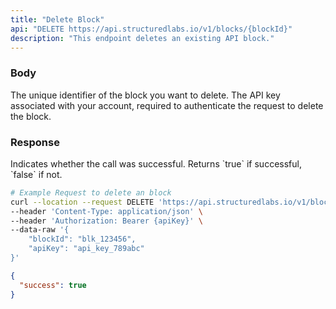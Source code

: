 ```yaml
---
title: "Delete Block"
api: "DELETE https://api.structuredlabs.io/v1/blocks/{blockId}"
description: "This endpoint deletes an existing API block."
---
```


### Body

<ParamField body="blockId" type="string">
  The unique identifier of the block you want to delete.
</ParamField>

<ParamField body="apiKey" type="string">
  The API key associated with your account, required to authenticate the request
  to delete the block.
</ParamField>

### Response

<ResponseField name="success" type="boolean">
  Indicates whether the call was successful. Returns `true` if successful,
  `false` if not.
</ResponseField>

<RequestExample>

```bash Example Request
# Example Request to delete an block
curl --location --request DELETE 'https://api.structuredlabs.io/v1/blocks/{blockId}' \
--header 'Content-Type: application/json' \
--header 'Authorization: Bearer {apiKey}' \
--data-raw '{
    "blockId": "blk_123456",
    "apiKey": "api_key_789abc"
}'
```

</RequestExample>

<ResponseExample>

```json Response
{
  "success": true
}
```

</ResponseExample>
